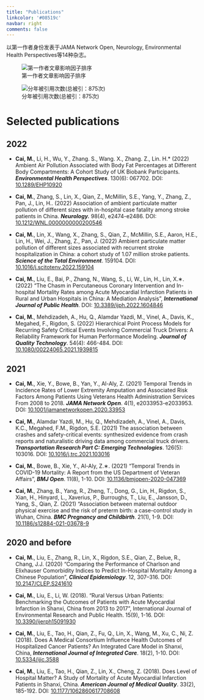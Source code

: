 ```yaml
---
title: "Publications"
linkcolor: '#08519c'
navbar: right
comments: false
---
```


以第一作者身份发表于JAMA Network Open, Neurology, Environmental Health Perspectives等14种杂志。

::: {layout="[15,13]" layout-valign="bottom"}
![第一作者文章影响因子排序](lollipop_1author.png)

![分年被引用次数(总被引：875次)](citations.png)
:::

# Selected publications

## 2022

-   **Cai, M.**, Li, H., Wu, Y., Zhang. S., Wang. X., Zhang. Z., Lin. H.\* (2022) Ambient Air Pollution Associated with Body Fat Percentages at Different Body Compartments: A Cohort Study of UK Biobank Participants. ***Environmental Health Perspectives***. 130(6): 067702. DOI: [10.1289/EHP10920](https://doi.org/10.1289/EHP10920)

-   **Cai, M.**, Zhang, S., Lin, X., Qian, Z., McMillin, S.E., Yang, Y., Zhang, Z., Pan, J., Lin, H.. (2022) Association of ambient particulate matter pollution of different sizes with in-hospital case fatality among stroke patients in China. ***Neurology.*** 98(4), e2474-e2486. DOI: [10.1212/WNL.0000000000200546](https://doi.org/10.1212/WNL.0000000000200546)

-   **Cai, M.**, Lin, X., Wang, X., Zhang, S., Qian, Z., McMillin, S.E., Aaron, H.E., Lin, H., Wei, J., Zhang, Z., Pan, J. (2022) Ambient particulate matter pollution of different sizes associated with recurrent stroke hospitalization in China: a cohort study of 1.07 million stroke patients. ***Science of the Total Environment***. 159104. DOI: [10.1016/j.scitotenv.2022.159104](https://doi.org/10.1016/j.scitotenv.2022.159104)

-   **Cai, M.**, Liu, E., Bai, P., Zhang, N., Wang, S., Li, W., Lin, H., Lin, X.∗. (2022) "The Chasm in Percutaneous Coronary Intervention and In-hospital Mortality Rates among Acute Myocardial Infarction Patients in Rural and Urban Hospitals in China: A Mediation Analysis", ***International Journal of Public Health***. DOI: [10.3389/ijph.2022.1604846](https://doi.org/10.3389/ijph.2022.1604846)

-   **Cai, M.**, Mehdizadeh, A., Hu, Q., Alamdar Yazdi, M., Vinel, A., Davis, K., Megahed, F., Rigdon, S. (2022) Hierarchical Point Process Models for Recurring Safety Critical Events Involving Commercial Truck Drivers: A Reliability Framework for Human Performance Modeling. ***Journal of Quality Technology***. 54(4): 466-484. DOI: [10.1080/00224065.2021.1939815](https://doi.org/10.1080/00224065.2021.1939815)

## 2021

-   **Cai, M.**, Xie, Y., Bowe, B., Yan, Y., Al-Aly, Z. (2021) Temporal Trends in Incidence Rates of Lower Extremity Amputation and Associated Risk Factors Among Patients Using Veterans Health Administration Services From 2008 to 2018. ***JAMA Network Open***. 4(1), e2033953-e2033953. DOI: [10.1001/jamanetworkopen.2020.33953](https://doi.org/10.1001/jamanetworkopen.2020.33953)

-   **Cai, M.**, Alamdar Yazdi, M., Hu, Q., Mehdizadeh, A., Vinel, A., Davis, K.C., Megahed, F.M., Rigdon, S.E. (2021) The association between crashes and safety-critical events: synthesized evidence from crash reports and naturalistic driving data among commercial truck drivers. ***Transportation Research Part C: Emerging Technologies***. 126(5): 103016. DOI: [10.1016/j.trc.2021.103016](https://doi.org/10.1016/j.trc.2021.103016)

-   **Cai, M.**, Bowe, B., Xie, Y., Al-Aly, Z.∗. (2021) "Temporal Trends in COVID-19 Mortality: A Report from the US Department of Veteran Affairs", ***BMJ Open***. 11(8), 1-10. DOI: [10.1136/bmjopen-2020-047369](https://doi.org/10.1136/bmjopen-2020-047369)

-   **Cai, M.**, Zhang, B., Yang, R., Zheng, T., Dong, G., Lin, H., Rigdon, S., Xian, H., Hinyard, L., Xaverius, P., Burroughs, T., Liu, E., Jansson, D., Yang, S., Qian, Z. (2021) "Association between maternal outdoor physical exercise and the risk of preterm birth: a case-control study in Wuhan, China. ***BMC Pregnancy and Childbirth***. 21(1), 1-9. DOI: [10.1186/s12884-021-03678-9](https://doi.org/10.1186/s12884-021-03678-9)

## 2020 and before

-   **Cai, M.**, Liu, E., Zhang, R., Lin, X., Rigdon, S.E., Qian, Z., Belue, R., Chang, J.J. (2020) "Comparing the Performance of Charlson and Elixhauser Comorbidity Indices to Predict In-Hospital Mortality Among a Chinese Population", ***Clinical Epidemiology***. 12, 307--316. DOI: [10.2147/CLEP.S241610](https://doi.org/10.2147/CLEP.S241610)

-   **Cai, M.**, Liu, E., Li, W. (2018). "Rural Versus Urban Patients: Benchmarking the Outcomes of Patients with Acute Myocardial Infarction in Shanxi, China from 2013 to 2017", International Journal of Environmental Research and Public Health. 15(9), 1-16. DOI: [10.3390/ijerph15091930](https://doi.org/10.3390/ijerph15091930)

-   **Cai, M.**, Liu, E., Tao, H., Qian, Z., Fu, Q., Lin, X., Wang, M., Xu, C., Ni, Z. (2018). Does A Medical Consortium Influence Health Outcomes of Hospitalized Cancer Patients? An Integrated Care Model in Shanxi, China, ***International Journal of Integrated Care***. 18(2), 1-10. DOI: [10.5334/ijic.3588](https://doi.org/10.5334/ijic.3588)

-   **Cai, M.**, Liu, E., Tao, H., Qian, Z., Lin, X., Cheng, Z. (2018). Does Level of Hospital Matter? A Study of Mortality of Acute Myocardial Infarction Patients in Shanxi, China. ***American Journal of Medical Quality***. 33(2), 185-192. DOI: [10.1177/1062860617708608](https://doi.org/10.1177/1062860617708608)
